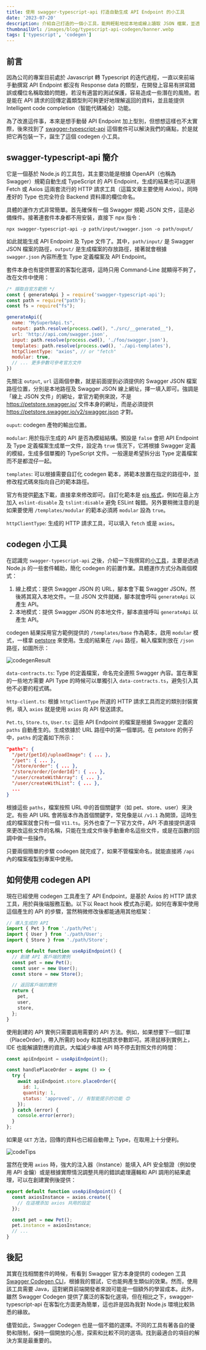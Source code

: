 ```yaml
---
title: 使用 swagger-typescript-api 打造自動生成 API Endpoint 的小工具
date: '2023-07-20'
description: 介紹自己打造的一個小工具，能夠輕鬆地從本地或線上讀取 JSON 檔案，並透過 swagger-typescript-api 套件進行 codegen。
thumbnailUrl: /images/blog/typescript-api-codegen/banner.webp
tags: ['typescript', 'codegen']
---
```


## 前言

因為公司的專案目前處於 Javascript 轉 Typescript 的迭代過程，一直以來前端手動撰寫 API Endpoint 都沒有 Response data 的類型，在開發上容易有拼寫錯誤或欄位名稱取錯的問題，若沒有適當的測試保護，容易造成一些潛在的風險。若是能在 API 請求的回傳定義類型則可夠更好地理解返回的資料，並且能提供 Intelligent code completion（智能代碼補全）功能。

為了改進這件事，本來是想手動替 API Endpoint 加上型別，但想想這樣也不太實際，後來找到了 [swagger-typescript-api](https://www.npmjs.com/package/swagger-typescript-api) 這個套件可以解決我們的痛點，於是就把它再包裝一下，誕生了這個 codegen 小工具。

## swagger-typescript-api 簡介

它是一個基於 Node.js 的工具包，其主要功能是根據 OpenAPI（也稱為 Swagger）規範自動生成 TypeScript 的 API Endpoint，生成的結果也可以選用 Fetch 或 Axios 這兩套流行的 HTTP 請求工具（這篇文章主要使用 Axios）。同時產好的 Type 也完全符合 Backend 資料庫的欄位命名。

具體的運作方式非常簡單。首先確保有一個 Swagger 規範 JSON 文件，這是必備條件。接著連套件本身都不用安裝，直接下 npx 指令：

```
npx swagger-typescript-api -p path/input/swagger.json -o path/ouput/
```

如此就能生成 API Endpoint 及 Type 文件了。其中，`path/input/` 是 Swagger JSON 檔案的路徑，`output/` 是生成檔案的存放路徑，接著就會根據 `swagger.json` 內容所產生 Type 定義檔案及 API Endpoint。

套件本身也有提供豐富的客製化選項，這時只用 Command-Line 就顯得不夠了，改在文件中使用：

```javascript
/* 擷取自官方範例 */
const { generateApi } = require('swagger-typescript-api');
const path = require("path");
const fs = require("fs");

generateApi({
  name: "MySuperbApi.ts",
  output: path.resolve(process.cwd(), "./src/__generated__"),
  url: 'http://api.com/swagger.json',
  input: path.resolve(process.cwd(), './foo/swagger.json'),
  templates: path.resolve(process.cwd(), './api-templates'),
  httpClientType: "axios", // or "fetch"
  modular: true,
  // ... 更多參數可參考官方文件
})
```

先關注 `output`, `url` 這兩個參數，就是前面提到必須提供的 Swagger JSON 檔案路徑位置，分別是本地路徑及 Swagger JSON 線上網址，擇一填入即可。強調是「線上 JSON 文件」的網址，拿官方範例來說，不是 https://petstore.swagger.io/ 文件本身的網址，而是必須提供 https://petstore.swagger.io/v2/swagger.json 才對。

`ouput`: codegen 產物的輸出位置。

`modular`: 用於指示生成的 API 是否為模組結構。預設是 `false` 會把 API Endpoint 及 Type 定義檔案生成單一文件，設定為 `true` 情況下，它將根據 Swagger 定義的模組，生成多個單獨的 TypeScript 文件。一般還是希望拆分出 Type 定義檔案而不是都混仔一起。

`templates`: 可以根據需要自訂化 codegen 範本，將範本放置在指定的路徑中，並修改程式碼來指向自己的範本路徑。

官方有提供[範本](https://github.com/acacode/swagger-typescript-api/tree/master/templates)下載，直接拿來修改即可。自訂化範本是 [ejs 格式](https://ejs.co/)，例如在最上方加入 `eslint-disable` 及 `tslint:disable` 避免 ESLint 報錯。另外要稍微注意的是如果要使用 `/templates/modular` 的範本必須將 `modular` 設為 `true`。

`httpClientType`: 生成的 HTTP 請求工具，可以填入 `fetch` 或是 `axios`。

## codegen 小工具

在認識完 `swagger-typescript-api` 之後，介紹一下我撰寫的[小工具](https://github.com/testBP0612/swagger-codegen)，主要是透過 Node.js 的一些套件輔助，簡化 codegen 的前置作業。具體運作方式分為兩個模式：

1. 線上模式：提供 Swagger JSON 的 URL，腳本會下載 Swagger JSON，然後將其寫入本地文件。一旦 JSON 文件就緒，腳本就會呼叫 `generateApi` 以產生 API。
2. 本地模式：提供 Swagger JSON 的本地文件，腳本直接呼叫 `generateApi` 以產生 API。

codegen 結果採用官方範例提供的 `/templates/base` 作為範本，啟用 `modular` 模式，一樣拿 [petstore](https://petstore.swagger.io/v2/swagger.json) 來使用。生成的結果在 `/api` 路徑，輸入檔案則放在 `/json` 路徑，如圖所示：

![codegenResult](/images/blog/typescript-api-codegen/codegenResult.png)

`data-contracts.ts`: Type 的定義檔案，命名完全遵照 Swagger 內容。當在專案的一些地方需要 API Type 的時候可以單獨引入 `data-contracts.ts`，避免引入其他不必要的程式碼。

`http-client.ts`: 根據 `httpClientType` 所選的 HTTP 請求工具而定的類別封裝實例，填入 `axios` 就是使用 `axios` 向 API 發送請求。

`Pet.ts`, `Store.ts`, `User.ts`: 這些 API Endpoint 的檔案是根據 Swagger 定義的 `paths` 自動產生的。生成依據於 URL 路徑中的第一個單詞。在 petstore 的例子中，`paths` 的定義如下所示：

```json
"paths": {
  "/pet/{petId}/uploadImage": { ... },
  "/pet": { ... },
  "/store/order": { ... },
  "/store/order/{orderId}": { ... },
  "/user/createWithArray": { ... },
  "/user/createWithList": { ... },
  ...
}
```

根據這些 `paths`，檔案按照 URL 中的首個關鍵字（如 pet、store、user）來決定。有些 API URL 會將版本作為首個關鍵字，常見像是以 `/v1.1` 為開頭，這時生成的檔案就會只有一個 `V11.ts`。另外也查了一下官方文件，API 不直接提供選項來更改這些文件的名稱，只能在生成文件後手動重命名這些文件，或是在函數的回調中做一些操作。

只要兩個簡單的步驟 codegen 就完成了，如果不管檔案命名，就能直接將 `/api` 內的檔案複製到專案中使用。

## 如何使用 codegen API

現在已經使用 codegen 工具產生了 API Endpoint，是基於 Axios 的 HTTP 請求工具，用於與後端服務互動。以下以 React hook 模式為示範，如何在專案中使用這個產生的 API 的步驟，當然稍微修改後都能通用其他框架：

```javascript
// 導入生成的 API
import { Pet } from './path/Pet';
import { User } from './path/User';
import { Store } from './path/Store';

export default function useApiEndpoint() {
  // 創建 API 客戶端的實例
  const pet = new Pet();
  const user = new User();
  const store = new Store();

  // 返回客戶端的實例
  return {
    pet,
    user,
    store,
  };
}
```

使用創建的 API 實例只需要調用需要的 API 方法。例如，如果想要下一個訂單（PlaceOrder），帶入所需的 body 和其他請求參數即可。將滑鼠移到實例上，IDE 也能解讀對應的資訊，大幅減少串接 API 時不停去對照文件的時間：

```javascript
const apiEndpoint = useApiEndpoint();

const handlePlaceOrder = async () => {
  try {
    await apiEndpoint.store.placeOrder({
      id: 1,
      quantity: 1,
      status: 'approved', // 有智能提示的功能 😍
    });
  } catch (error) {
    console.error(error);
  }
};
```

如果是 `GET` 方法，回傳的資料也已經自動帶上 Type，在取用上十分便利。

![codeTips](/images/blog/typescript-api-codegen/codeTips.png)

當然在使用 `axios` 時，強大的注入器（Instance）能填入 API 安全驗證（例如使用 API 金鑰）或是根據實際情況調整共用的錯誤處理邏輯和 API 調用的結果處理，可以在創建實例後提供：

```javascript
export default function useApiEndpoint() {
  const axiosInstance = axios.create({
    // 在這裡添加 axios 共用的設定
  });

  const pet = new Pet();
  pet.instance = axiosInstance;
  // ...
}
```

## 後記

其實在找相關套件的時候，有看到 Swagger 官方本身提供的 codegen 工具 [Swagger Codegen CLI](https://swagger.io/docs/open-source-tools/swagger-codegen/)，根據我的嘗試，它也能夠產生類似的效果。然而，使用該工具需要 Java，這對網頁前端開發者來說可能是一個額外的學習成本。此外，雖然 Swagger Codegen 提供了廣泛的客製化選項，但在相比之下，swagger-typescript-api 在客製化方面更為簡單，這也許是因為我對 Node.js 環境比較熟悉的緣故。

儘管如此，Swagger Codegen 也是一個不錯的選擇。不同的工具有著各自的優勢和限制，保持一個開放的心態，探索和比較不同的選項。找到最適合的項目的解決方案是最重要的。